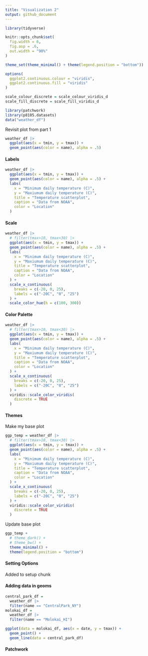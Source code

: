 ```yaml
---
title: "Visualization 2"
output: github_document
---
```


```r
library(tidyverse)

knitr::opts_chunk$set(
  fig.width = 6,
  fig.asp = .6,
  out.width = "90%"
)

theme_set(theme_minimal() + theme(legend.position = "bottom"))

options(
  ggplot2.continuous.colour = "viridis",
  ggplot2.continuous.fill = "viridis"
)

scale_colour_discrete = scale_colour_viridis_d
scale_fill_discrete = scale_fill_viridis_d

library(patchwork)
library(p8105.datasets)
data("weather_df")
```

Revisit plot from part 1
```r
weather_df |> 
  ggplot(aes(x = tmin, y = tmax)) + 
  geom_point(aes(color = name), alpha = .5)
```

#### Labels
```r
weather_df |> 
  ggplot(aes(x = tmin, y = tmax)) + 
  geom_point(aes(color = name), alpha = .5) + 
  labs(
    x = "Minimum daily temperature (C)",
    y = "Maxiumum daily temperature (C)",
    title = "Temperature scatterplot",
    caption = "Data from NOAA",
    color = "Location"
  )
```

#### Scale
```r
weather_df |> 
  # filter(tmax>10, tmax<30) |> 
  ggplot(aes(x = tmin, y = tmax)) + 
  geom_point(aes(color = name), alpha = .5) + 
  labs(
    x = "Minimum daily temperature (C)",
    y = "Maxiumum daily temperature (C)",
    title = "Temperature scatterplot",
    caption = "Data from NOAA",
    color = "Location"
  ) +
  scale_x_continuous(
    breaks = c(-20, 0, 25),
    labels = c("-20C", "0", "25")
  ) +
  scale_color_hue(h = c(100, 300))
```

#### Color Palette
```r
weather_df |> 
  # filter(tmax>10, tmax<30) |> 
  ggplot(aes(x = tmin, y = tmax)) + 
  geom_point(aes(color = name), alpha = .5) + 
  labs(
    x = "Minimum daily temperature (C)",
    y = "Maxiumum daily temperature (C)",
    title = "Temperature scatterplot",
    caption = "Data from NOAA",
    color = "Location"
  ) +
  scale_x_continuous(
    breaks = c(-20, 0, 25),
    labels = c("-20C", "0", "25")
  ) + 
  viridis::scale_color_viridis(
    discrete = TRUE
  )
```

#### Themes
Make my base plot
```r
ggp_temp = weather_df |> 
  # filter(tmax>10, tmax<30) |> 
  ggplot(aes(x = tmin, y = tmax)) + 
  geom_point(aes(color = name), alpha = .5) + 
  labs(
    x = "Minimum daily temperature (C)",
    y = "Maxiumum daily temperature (C)",
    title = "Temperature scatterplot",
    caption = "Data from NOAA",
    color = "Location"
  ) +
  scale_x_continuous(
    breaks = c(-20, 0, 25),
    labels = c("-20C", "0", "25")
  ) + 
  viridis::scale_color_viridis(
    discrete = TRUE
  )
```

Update base plot
```r
ggp_temp +
  # theme_dark() +
  # theme_bw() +
  theme_minimal() +
  theme(legend.position = "bottom")
```

#### Setting Options

Added to setup chunk

#### Adding data in geoms
```r
central_park_df =
  weather_df |> 
  filter(name == "CentralPark_NY")
molokai_df =
  weather_df |> 
  filter(name == "Molokai_HI")

ggplot(data = molokai_df, aes(x = date, y = tmax)) +
  geom_point() +
  geom_line(data = central_park_df)

```


#### Patchwork
